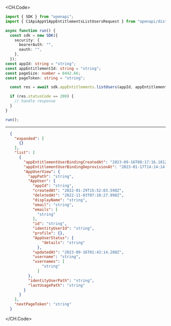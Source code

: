 
<CH.Code>
```typescript ListUsers.ts
import { SDK } from "openapi";
import { C1ApiAppV1AppEntitlementsListUsersRequest } from "openapi/dist/models/operations";

async function run() {
  const sdk = new SDK({
    security: {
      bearerAuth: "",
      oauth: "",
    },
  });
const appId: string = "string";
const appEntitlementId: string = "string";
const pageSize: number = 8442.66;
const pageToken: string = "string";

  const res = await sdk.appEntitlements.listUsers(appId, appEntitlementId, pageSize, pageToken);

  if (res.statusCode == 200) {
    // handle response
  }
}

run();
```
---

```json Example Response
  {
    "expanded": [
      {}
    ],
    "list": [
      {
        "appEntitlementUserBindingCreatedAt": "2023-09-16T08:17:16.181Z",
        "appEntitlementUserBindingDeprovisionAt": "2023-01-17T14:14:14.739Z",
        "AppUserView": {
          "appPath": "string",
          "AppUser": {
            "appId": "string",
            "createdAt": "2022-01-29T15:52:03.598Z",
            "deletedAt": "2022-11-03T07:18:27.998Z",
            "displayName": "string",
            "email": "string",
            "emails": [
              "string"
            ],
            "id": "string",
            "identityUserId": "string",
            "profile": {},
            "AppUserStatus": {
                "details": "string"
              },
            "updatedAt": "2023-09-16T01:43:14.288Z",
            "username": "string",
            "usernames": [
                "string"
              ]
          },
          "identityUserPath": "string",
          "lastUsagePath": "string"
        }
      }
    ],
    "nextPageToken": "string"
  }
```
</CH.Code>
